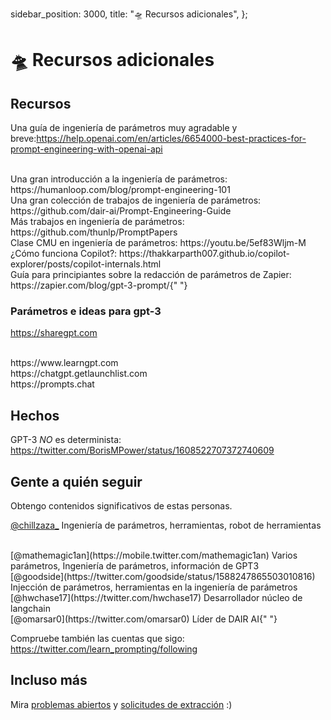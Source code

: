   sidebar_position: 3000,
  title: "🛸 Recursos adicionales",
};

# 🛸 Recursos adicionales

## Recursos

Una guía de ingeniería de parámetros muy agradable y breve:https://help.openai.com/en/articles/6654000-best-practices-for-prompt-engineering-with-openai-api

<br />
Una gran introducción a la ingeniería de parámetros: https://humanloop.com/blog/prompt-engineering-101
<br />
Una gran colección de trabajos de ingeniería de parámetros: https://github.com/dair-ai/Prompt-Engineering-Guide
<br />
Más trabajos en ingeniería de parámetros: https://github.com/thunlp/PromptPapers
<br />
Clase CMU en ingeniería de parámetros: https://youtu.be/5ef83Wljm-M
<br />
¿Cómo funciona Copilot?: https://thakkarparth007.github.io/copilot-explorer/posts/copilot-internals.html
<br />
Guía para principiantes sobre la redacción de parámetros de Zapier: https://zapier.com/blog/gpt-3-prompt/{" "}

### Parámetros e ideas para gpt-3

https://sharegpt.com

<br />
https://www.learngpt.com
<br />
https://chatgpt.getlaunchlist.com
<br />
https://prompts.chat

## Hechos

GPT-3 _NO_ es determinista: https://twitter.com/BorisMPower/status/1608522707372740609

## Gente a quién seguir

Obtengo contenidos significativos de estas personas.

[@chillzaza\_](https://mobile.twitter.com/chillzaza_) Ingeniería de parámetros, herramientas, robot de herramientas

<br />
[@mathemagic1an](https://mobile.twitter.com/mathemagic1an) Varios parámetros, Ingeniería
de parámetros, información de GPT3
<br />
[@goodside](https://twitter.com/goodside/status/1588247865503010816) Injección de
parámetros, herramientas en la ingeniería de parámetros
<br />
[@hwchase17](https://twitter.com/hwchase17) Desarrollador núcleo de langchain
<br />
[@omarsar0](https://twitter.com/omarsar0) Líder de DAIR AI{" "}

Compruebe también las cuentas que sigo: https://twitter.com/learn_prompting/following

## Incluso más

Mira [problemas abiertos](https://github.com/trigaten/Learn_Prompting/issues) y [solicitudes de extracción](https://github.com/trigaten/Learn_Prompting/pulls) :)
